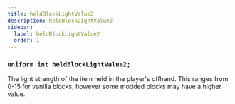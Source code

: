 ```yaml
---
title: heldBlockLightValue2
description: heldBlockLightValue2
sidebar:
  label: heldBlockLightValue2
  order: 1
---
```


### `uniform int heldBlockLightValue2;`
The light strength of the item held in the player's offhand. This ranges from 0-15 for vanilla blocks, however some modded blocks may have a higher value.
